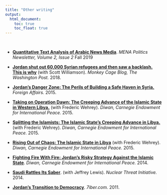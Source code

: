 ```yaml
---
title: "Other writing"
output:
  html_document:
    toc: true
    toc_float: true
---
```


<br>

* [**Quantitative Text Analysis of Arabic News Media**](https://apsamena.org/2019/12/03/quantitative-text-analysis-of-arabic-news-media/). *MENA Politics Newsletter, Volume 2, Issue 2* Fall 2019

* [**Jordan shut out 60,000 Syrian refugees and then saw a backlash. This is why**](https://www.washingtonpost.com/news/monkey-cage/wp/2018/07/20/when-jordan-closed-its-border-to-refugees-the-public-protested-heres-why/?utm_term=.8297c8ba5625) (with Scott Williamson). *Monkey Cage Blog, The Washington Post.* 2018. 

<!---## 
* [**Data Analysis: How did Jordanians Respond to the Formation of Al-Razzaz's Government?**](https://www.7iber.com/politics-economics/how-did-jordanians-respond-to-the-formation-of-al-razzazs-government-2/) *7iber.com.* 2018.
-->

* [**Jordan's Danger Zone: The Perils of Building a Safe Haven in Syria.**](https://www.foreignaffairs.com/articles/jordan/2015-07-24/jordans-danger-zone) *Foreign Affairs.* 2015. 



* [**Taking on Operation Dawn: The Creeping Advance of the Islamic State in Western Libya.**](https://carnegie-mec.org/diwan/60490?lang=en) (with Frederic Wehrey). *Diwan, Carnegie Endowment for International Peace.* 2015. 

* [**Splitting the Islamists: The Islamic State’s Creeping Advance in Libya.**](https://carnegie-mec.org/diwan/60447) (with Frederic Wehrey). *Diwan, Carnegie Endowment for International Peace.* 2015. 

* [**Rising Out of Chaos: The Islamic State in Libya**](https://carnegie-mec.org/diwan/59268) (with Frederic Wehrey). *Diwan, Carnegie Endowment for International Peace.* 2015. 

* [**Fighting Fire With Fire: Jordan’s Risky Strategy Against the Islamic State**](https://carnegie-mec.org/diwan/57486). *Diwan, Carnegie Endowment for International Peace.* 2014. 

* [**Saudi Rattles Its Saber**](https://www.nti.org/analysis/articles/saudi-rattles-its-saber/). (with Jeffrey Lewis). *Nuclear Threat Initiative.* 2014. 

* [**Jordan’s Transition to Democracy**](https://www.7iber.com/2011/07/jordans-transition-to-democracy/). *7iber.com.* 2011. 